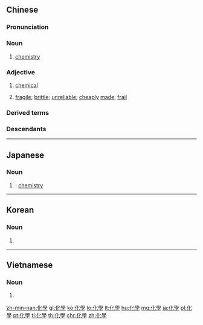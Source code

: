{{also|化学}}
==Chinese==
{{zh-forms|s=化学}}
{{wikipedia|lang=zh}}

===Pronunciation===
{{zh-pron
|m=huàxué
|c=faa3 hok6
|h=pfs=fa-ho̍k
|md=huá-hŏk
|mn=hòa-ha̍k
|w=2ho hhiaq
|ma=y
|cat=n,a
}}

===Noun===
{{zh-noun}}

# [[chemistry]]
#: {{zh-x|化學 課|'''chemistry''' class}}

===Adjective===
{{zh-adj}}

# {{lb|zh|attributive}} [[chemical]]
#: {{zh-x|化學 農藥|'''chemical''' pesticide}}
#: {{zh-x|化學 添加劑|'''chemical''' additive}}
# {{lb|zh|Cantonese}} [[fragile]]; [[brittle]]; [[unreliable]]; [[cheaply]] [[made]]; [[frail]]
#: {{zh-x|個 水樽 咁 化學 㗎，用 兩 嘢 就 爆 咗 喎{wo4}！|The water bottle is so '''brittle'''; it broke after using it just a few times!|C}}

===Derived terms===
{{zh-der|化學變化|化學成分|化學當量|化學肥料|化學分析|化學劑|化學平衡|化學試劑|化學武器|化學物質|化學藥劑|化學元素|化學戰|化學製劑|生物化學}}

===Descendants===
{{CJKV||s=化学|かがく|화학|hóa học}}

{{zh-cat|Sciences|Chemistry}}

----

==Japanese==
{{ja-kanjitab|か|がく|yomi=on}}

===Noun===
{{ja-noun|かがく|shin=化学}}

# {{kyujitai spelling of|化学}}: [[chemistry]]

----

==Korean==
{{ko-hanjatab}}

===Noun===
{{ko-noun|hj|rv=|hangeul=화학}}

# {{hanja form of|화학|[[chemistry]]}}

----

==Vietnamese==
{{vi-hantutab}}

===Noun===
{{vi-hantu}}

# {{han tu form of|hóa học|[[chemistry]]}}

[[zh-min-nan:化學]]
[[gl:化學]]
[[ko:化學]]
[[lo:化學]]
[[lt:化學]]
[[hu:化學]]
[[mg:化學]]
[[ja:化學]]
[[pl:化學]]
[[pt:化學]]
[[tl:化學]]
[[th:化學]]
[[chr:化學]]
[[zh:化學]]